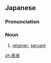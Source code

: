==Japanese==
{{ja-kanjitab|け|らい|yomi=o}}

===Pronunciation===
{{ja-pron|けらい|yomi=goon}}

===Noun===
{{ja-noun|けらい|kyu=家來}}

# [[retainer]]; [[servant]]

[[zh:家来]]